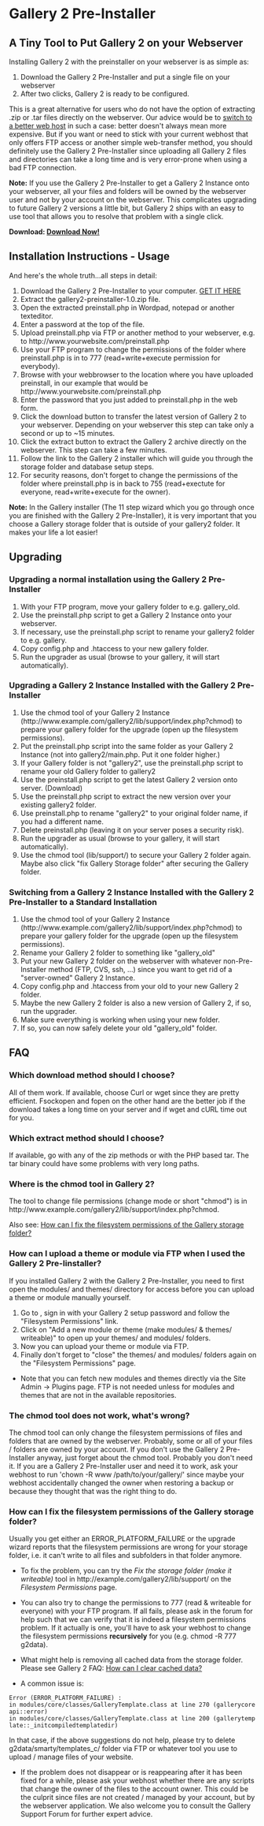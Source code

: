 = Gallery 2 Pre-Installer =
== A Tiny Tool to Put Gallery 2 on your Webserver ==

Installing Gallery 2 with the preinstaller on your webserver is as simple as:
# Download the Gallery 2 Pre-Installer and put a single file on your webserver
# After two clicks, Gallery 2 is ready to be configured.

This is a great alternative for users who do not have the option of extracting .zip or .tar files directly on the webserver. 
Our advice would be to [http://galleryproject.org/wiki/Web_Hosting_Referral_Page switch to a better web host] in such a case: better doesn't always mean more expensive. But if you want or need to stick with your current webhost that only offers FTP access or another simple web-transfer method, you should definitely use the Gallery 2 Pre-Installer since uploading all Gallery 2 files and directories can take a long time and is very error-prone when using a bad FTP connection.

'''Note:''' If you use the Gallery 2 Pre-Installer to get a Gallery 2 Instance onto your webserver, all your files and folders will be owned by the webserver user and not by your account on the webserver. This complicates upgrading to future Gallery 2 versions a little bit, but Gallery 2 ships with an easy to use tool that allows you to resolve that problem with a single click.

'''Download: [https://github.com/dakanji/G2Project-preinstaller Download Now!]'''

== Installation Instructions  - Usage ==
And here's the whole truth...all steps in detail:
# Download the Gallery 2 Pre-Installer to your computer. [https://github.com/dakanji/G2Project-preinstaller GET IT HERE]
# Extract the gallery2-preinstaller-1.0.zip file.
# Open the extracted preinstall.php in Wordpad, notepad or another texteditor.
# Enter a password at the top of the file.
# Upload preinstall.php via FTP or another method to your webserver, e.g. to <nowiki>http://www.yourwebsite.com/preinstall.php</nowiki>
# Use your FTP program to change the permissions of the folder where preinstall.php is in to 777 (read+write+execute permission for everybody).
# Browse with your webbrowser to the location where you have uploaded preinstall, in our example that would be <nowiki>http://www.yourwebsite.com/preinstall.php</nowiki>
# Enter the password that you just added to preinstall.php in the web form.
# Click the download button to transfer the latest version of Gallery 2 to your webserver. Depending on your webserver this step can take only a second or up to ~15 minutes.
# Click the extract button to extract the Gallery 2 archive directly on the webserver. This step can take a few minutes.
# Follow the link to the Gallery 2 installer which will guide you through the storage folder and database setup steps.
# For security reasons, don't forget to change the permissions of the folder where preinstall.php is in back to 755 (read+exectute for everyone, read+write+execute for the owner). 

'''Note:''' In the Gallery installer (The 11 step wizard which you go through once you are finished with the Gallery 2 Pre-Installer), it is very important that you choose a Gallery storage folder that is outside of your gallery2 folder. It makes your life a lot easier!

== Upgrading ==
=== Upgrading a normal installation using the Gallery 2 Pre-Installer ===
# With your FTP program, move your gallery folder to e.g. gallery_old.
# Use the preinstall.php script to get a Gallery 2 Instance onto your webserver.
# If necessary, use the preinstall.php script to rename your gallery2 folder to e.g. gallery.
# Copy config.php and .htaccess to your new gallery folder.
# Run the upgrader as usual (browse to your gallery, it will start automatically).

=== Upgrading a Gallery 2 Instance Installed with the Gallery 2 Pre-Installer ===
# Use the chmod tool of your Gallery 2 Instance (<nowiki>http://www.example.com/gallery2/lib/support/index.php?chmod</nowiki>) to prepare your gallery folder for the upgrade (open up the filesystem permissions). 
# Put the preinstall.php script into the same folder as your Gallery 2 Instance (not into gallery2/main.php. Put it one folder higher.)
# If your Gallery folder is not "gallery2", use the preinstall.php script to rename your old Gallery folder to gallery2
# Use the preinstall.php script to get the latest Gallery 2 version onto server. (Download)
# Use the preinstall.php script to extract the new version over your existing gallery2 folder.
# Use preinstall.php to rename "gallery2" to your original folder name, if you had a different name.
# Delete preinstall.php (leaving it on your server poses a security risk).
# Run the upgrader as usual (browse to your gallery, it will start automatically).
# Use the chmod tool (lib/support/) to secure your Gallery 2 folder again. Maybe also click "fix Gallery Storage folder" after securing the Gallery folder.

=== Switching from a Gallery 2 Instance Installed with the Gallery 2 Pre-Installer to a Standard Installation ===
# Use the chmod tool of your Gallery 2 Instance (<nowiki>http://www.example.com/gallery2/lib/support/index.php?chmod</nowiki>) to prepare your gallery folder for the upgrade (open up the filesystem permissions). 
# Rename your Gallery 2 folder to something like "gallery_old"
# Put your new Gallery 2 folder on the webserver with whatever non-Pre-Installer method (FTP, CVS, ssh, ...) since you want to get rid of a "server-owned"  Gallery 2 Instance.
# Copy config.php and .htaccess from your old to your new Gallery 2 folder.
# Maybe the new Gallery 2 folder is also a new version of  Gallery 2, if so, run the upgrader.
# Make sure everything is working when using your new folder.
# If so, you can now safely delete your old "gallery_old" folder.

== FAQ == 
=== Which download method should I choose? ===
All of them work. If available, choose Curl or wget since they are pretty efficient. Fsockopen and fopen on the other hand are the better job if the download takes a long time on your server and if wget and cURL time out for you.

=== Which extract method should I choose? ===
If available, go with any of the zip methods or with the PHP based tar. The tar binary could have some problems with very long paths.

=== Where is the chmod tool in Gallery 2? ===
The tool to change file permissions (change mode or short "chmod") is in <nowiki>http://www.example.com/gallery2/lib/support/index.php?chmod</nowiki>. 

Also see: [https://github.com/dakanji/G2Project-preinstaller#How_can_I_fix_the_filesystem_permissions_of_the_Gallery_storage_folder.3F How can I fix the filesystem permissions of the Gallery storage folder?]

=== How can I upload a theme or module via FTP when I used the Gallery 2 Pre-Iinstaller? ===
If you installed Gallery 2 with the Gallery 2 Pre-Installer, you need to first open the modules/ and themes/ directory for access before you can upload a theme or module manually yourself.
# Go to {{exampleurl|/lib/support/index.php}}, sign in with your Gallery 2 setup password and follow the "Filesystem Permissions" link.
# Click on "Add a new module or theme (make modules/ & themes/ writeable)" to open up your themes/ and modules/ folders.
# Now you can upload your theme or module via FTP.
# Finally don't forget to "close" the themes/ and modules/ folders again on the "Filesystem Permissions" page.

* Note that you can fetch new modules and themes directly via the Site Admin -> Plugins page. FTP is not needed unless for modules and themes that are not in the available repositories.

=== The chmod tool does not work, what's wrong? ===
The chmod tool can only change the filesystem permissions of files and folders that are owned by the webserver. Probably, some or all of your files / folders are owned by your account. If you don't use the Gallery 2 Pre-Installer anyway, just forget about the chmod tool. Probably you don't need it. If you are a Gallery 2 Pre-Installer user and need it to work, ask your webhost to run 'chown -R www /path/to/your/gallery/' since maybe your webhost accidentally changed the owner when restoring a backup or because they thought that was the right thing to do.

=== How can I fix the filesystem permissions of the Gallery storage folder? ===
Usually you get either an ERROR_PLATFORM_FAILURE or the upgrade wizard reports that the filesystem permissions are wrong for your storage folder, i.e. it can't write to all files and subfolders in that folder anymore.

* To fix the problem, you can try the ''Fix the storage folder (make it writeable)'' tool in <nowiki>http://example.com/gallery2/lib/support/</nowiki> on the ''Filesystem Permissions'' page.

* You can also try to change the permissions to 777 (read & writeable for everyone) with your FTP program. If all fails, please ask in the forum for help such that we can verify that it is indeed a filesystem permissions problem. If it actually is one, you'll have to ask your webhost to change the filesystem permissions '''recursively''' for you (e.g. chmod -R 777 g2data).

* What might help is removing all cached data from the storage folder. Please see Gallery 2 FAQ: [http://codex.galleryproject.org/G2:FAQ#How_can_I_clear_cached_data.3F How can I clear cached data?]

* A common issue is:
 Error (ERROR_PLATFORM_FAILURE) :
 in modules/core/classes/GalleryTemplate.class at line 270 (gallerycoreapi::error)
 in modules/core/classes/GalleryTemplate.class at line 200 (gallerytemplate::_initcompiledtemplatedir)
In that case, if the above suggestions do not help, please try to delete g2data/smarty/templates_c/ folder via FTP or whatever tool you use to upload / manage files of your website.

* If the problem does not disappear or is reappearing after it has been fixed for a while, please ask your webhost whether there are any scripts that change the owner of the files to the account owner. This could be the culprit since files are not created / managed by your account, but by the webserver application. We also welcome you to consult the Gallery Support Forum for further expert advice.
